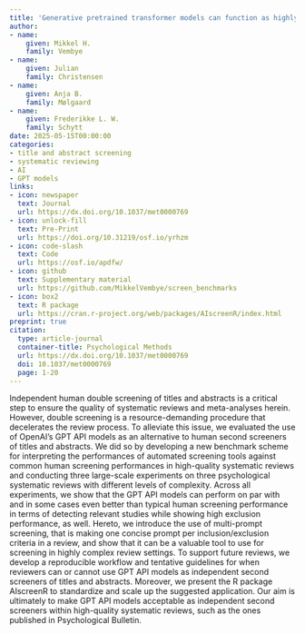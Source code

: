 ```yaml
---
title: 'Generative pretrained transformer models can function as highly reliable second screeners of titles and abstracts in systematic reviews: A proof of concept and common guidelines'
author:
- name:
    given: Mikkel H.
    family: Vembye
- name:
    given: Julian
    family: Christensen
- name:
    given: Anja B.
    family: Mølgaard
- name:
    given: Frederikke L. W.
    family: Schytt
date: 2025-05-15T00:00:00
categories:
- title and abstract screening
- systematic reviewing
- AI
- GPT models
links:
- icon: newspaper
  text: Journal
  url: https://dx.doi.org/10.1037/met0000769
- icon: unlock-fill
  text: Pre-Print
  url: https://doi.org/10.31219/osf.io/yrhzm
- icon: code-slash
  text: Code
  url: https://osf.io/apdfw/
- icon: github
  text: Supplementary material
  url: https://github.com/MikkelVembye/screen_benchmarks
- icon: box2
  text: R package
  url: https://cran.r-project.org/web/packages/AIscreenR/index.html  
preprint: true
citation:
  type: article-journal
  container-title: Psychological Methods
  url: https://dx.doi.org/10.1037/met0000769
  doi: 10.1037/met0000769
  page: 1-20
---
```


Independent human double screening of titles and abstracts is a critical step to ensure the quality of  systematic reviews and meta-analyses herein. However, double screening is a resource-demanding  procedure  that  decelerates  the  review  process. To alleviate  this  issue,  we  evaluated  the  use  of  OpenAI’s GPT API models as an alternative to human second screeners of titles and abstracts. We  did so by developing a new benchmark scheme for interpreting the performances of automated screening tools against common human screening performances in high-quality systematic reviews and conducting three large-scale experiments on three psychological systematic reviews with different levels of complexity. Across all experiments, we show that the GPT API models can perform on par with and in some cases even better than typical human screening performance in terms of detecting relevant studies while showing high exclusion performance, as well. Hereto, we introduce the use of multi-prompt screening, that is making one concise prompt per inclusion/exclusion criteria in a review, and show that it can be a valuable tool to use for screening in highly complex review settings. To support future reviews, we develop a reproducible workflow and tentative guidelines for when reviewers can or cannot use GPT API models as independent second screeners of titles and abstracts. Moreover, we present the R package AIscreenR to standardize and scale up the suggested application. Our aim is ultimately to make GPT API models acceptable as independent  second screeners within high-quality systematic reviews, such as the ones published in  Psychological Bulletin.  